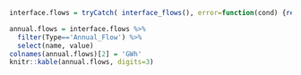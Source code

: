 
```r

interface.flows = tryCatch( interface_flows(), error=function(cond) {return('ERROR: interface_flows query not returning correct results.')})

annual.flows = interface.flows %>% 
  filter(Type=='Annual_Flow') %>%
  select(name, value)
colnames(annual.flows)[2] = 'GWh'
knitr::kable(annual.flows, digits=3)

```

